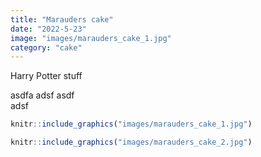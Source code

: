 ```yaml
---
title: "Marauders cake"
date: "2022-5-23"
image: "images/marauders_cake_1.jpg"
category: "cake"
---
```


Harry Potter stuff

asdfa
adsf
asdf  
adsf


```r
knitr::include_graphics("images/marauders_cake_1.jpg")
```

```r
knitr::include_graphics("images/marauders_cake_2.jpg")
```